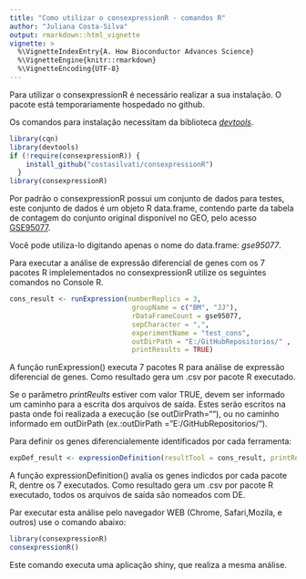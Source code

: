 ```yaml
---
title: "Como utilizar o consexpressionR - comandos R"
author: "Juliana Costa-Silva"
output: rmarkdown::html_vignette
vignette: >
  %\VignetteIndexEntry{A. How Bioconductor Advances Science}
  %\VignetteEngine{knitr::rmarkdown}
  %\VignetteEncoding{UTF-8}
---
```


Para utilizar o consexpressionR é necessário realizar a sua instalação. O pacote está temporariamente hospedado no github.

Os comandos para instalação necessitam da biblioteca [*devtools*](https://devtools.r-lib.org).

```r
library(cqn)
library(devtools)
if (!require(consexpressionR)) {
    install_github("costasilvati/consexpressionR")
  }
library(consexpressionR)

```

Por padrão o consexpressionR possui um conjunto de dados para testes, este conjunto de dados é um objeto R data.frame, contendo parte da tabela de contagem do conjunto original disponível no GEO, pelo acesso [GSE95077](https://www.ncbi.nlm.nih.gov/geo/query/acc.cgi?acc=GSE95077).

Você pode utiliza-lo digitando apenas o nome do data.frame: *gse95077*. 

Para executar a análise de expressão diferencial de genes com os 7 pacotes R implelementados no consexpressionR utilize os seguintes comandos no Console R.

```r

cons_result <- runExpression(numberReplics = 3,
                              groupName = c("BM", "JJ"),
                              rDataFrameCount = gse95077,
                              sepCharacter = ",",
                              experimentName = "test_cons",
                              outDirPath = "E:/GitHubRepositorios/" ,
                              printResults = TRUE)

```

A função runExpression() executa 7 pacotes R para análise de expressão diferencial de genes. Como resultado gera um .csv por pacote R executado. 

Se o parâmetro *printReults* estiver com valor TRUE, devem ser informado um caminho para a escrita dos  arquivos de saída. Estes serão escritos na pasta onde foi realizada a execução (se outDirPrath=""), ou no caminho informado em outDirPath (ex.:outDirPath = "E:/GitHubRepositorios/").

Para definir os genes diferencialemente identificados por cada ferramenta:

```r
expDef_result <- expressionDefinition(resultTool = cons_result, printResults = TRUE)

```

A função expressionDefinition() avalia os genes indicdos por cada pacote R, dentre os 7 executados. Como resultado gera um .csv por pacote R executado, todos os arquivos de saída são nomeados com DE.

Par executar esta análise pelo navegador WEB (Chrome, Safari,Mozila, e outros) use o comando abaixo:

```r
library(consexpressionR)
consexpressionR()
```


Este comando executa uma aplicação shiny, que realiza a mesma análise.

<!-- Bioinformatic researchers contribute to science through development of
innovative methods, and through application of established methods to
understand data they and their collaborators generate. *Bioconductor*
(https://bioconductor.org) plays an essential role, providing a
way for researchers to share their scientific contributions with a
wide audience while encouraging many 'best practices' in software
development, dissemination, and use. But science and technology change
quickly. This talk addresses how *R* / *Bioconductor* adapts to
challenges like single-cell and spatial genomics, multi-omics, using
*R* with other software languages, containerization, and cloud
computing initiatives. -->

<!--[Slides are available][slides].

[slides]: https://bit.ly/3PbX03F-->
